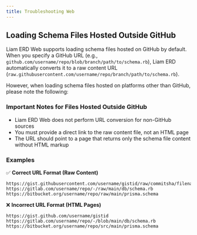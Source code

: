 ```yaml
---
title: Troubleshooting Web
---
```


## Loading Schema Files Hosted Outside GitHub

Liam ERD Web supports loading schema files hosted on GitHub by default. When you specify a GitHub URL (e.g., `github.com/username/repo/blob/branch/path/to/schema.rb`), Liam ERD automatically converts it to a raw content URL (`raw.githubusercontent.com/username/repo/branch/path/to/schema.rb`).

However, when loading schema files hosted on platforms other than GitHub, please note the following:

### Important Notes for Files Hosted Outside GitHub

- Liam ERD Web does not perform URL conversion for non-GitHub sources
- You must provide a direct link to the raw content file, not an HTML page
- The URL should point to a page that returns only the schema file content without HTML markup

### Examples

✅ **Correct URL Format (Raw Content)**
```
https://gist.githubusercontent.com/username/gistid/raw/commitsha/filename.yml
https://gitlab.com/username/repo/-/raw/main/db/schema.rb
https://bitbucket.org/username/repo/raw/main/prisma.schema
```

❌ **Incorrect URL Format (HTML Pages)**
```
https://gist.github.com/username/gistid
https://gitlab.com/username/repo/-/blob/main/db/schema.rb
https://bitbucket.org/username/repo/src/main/prisma.schema
```
